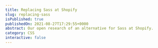 ```yaml
---
title: Replacing Sass at Shopify
slug: replacing-sass
isPublished: true
publishedOn: 2021-08-27T17:29:55+0000
abstract: Our open research of an alternative for Sass at Shopify.
category: CSS
interactive: false
---
```




<Audio />

[Alex Page](https://x.com/alexpage_) and I join [Jerod](https://x.com/jerodsanto) & [Divya](https://x.com/shortdiv) on the JS Party Podcast. We discuss our open research, finding and selecting a viable alternative for Sass at Shopify.

[JS Party 190: Replacing Sass at Shopify](https://changelog.com/jsparty/190) – Listen on [Changelog.com](https://changelog.com/)

## Notes & Links

- [GitHub Issue on replacing Sass](https://github.com/Shopify/polaris/discussions/44)
- [Polaris Solutions Matrix](https://docs.google.com/spreadsheets/d/1rxrRTlbNWiLVu-Q5IK7xh5O1FmWcjyAS2XN7jiPrhYM/edit?usp=sharing)
- [Tailwind](https://tailwindcss.com/)
- [CSS Modules](https://github.com/css-modules/css-modules)
- [Stitches](https://stitches.dev/)
- [vanilla-extract](https://vanilla-extract.style/)
- [Design Systems Newsletter](https://maecapozzi.com/newsletter/)
